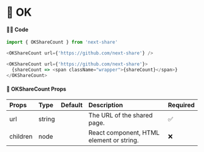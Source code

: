 # 🎀 OK

#### 👨‍💻 Code

```js copy
import { OKShareCount } from 'next-share'

<OKShareCount url={'https://github.com/next-share'} />

<OKShareCount url={'https://github.com/next-share'}>
  {shareCount => <span className="wrapper">{shareCount}</span>}
</OKShareCount>
```

#### 📖 OKShareCount Props

| Props | Type | Default | Description | Required |
| :--- | :--- | :--- | :--- | :--- |
| url | string |  | The URL of the shared page. | ✅ |
| children | node |  | React component, HTML element or string. | ❌ |
